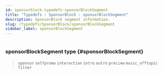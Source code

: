 ```yaml
---
id: sponsorblock-typedefs-sponsorBlockSegment
title: "Typedefs : SponsorBlock : sponsorBlockSegment"
description: SponsorBlock segment information.
slug: /typedefs/SponsorBlock/sponsorBlockSegment
sidebar_label: sponsorBlockSegment
---
```



#

### sponsorBlockSegment <span className="info badge">type</span> {#sponsorBlockSegment}

> `sponsor` `selfpromo` `interaction` `intro` `outro` `preciew` `music_offtopic` `filter`